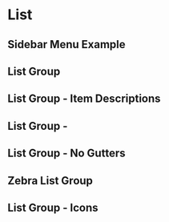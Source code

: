 
<Meta title="Surface/List" component={List} />

# List

<Description component={List} />
<ArgsTable of={List} />

## Sidebar Menu Example

<Canvas withToolbar>
  <Story name="Sidebar Menu" story={stories.Default} />
</Canvas>

## List Group

<Canvas withToolbar>
  <Story name="List Group" story={stories.ListGroup} />
</Canvas>

## List Group - Item Descriptions

<Canvas withToolbar>
  <Story name="List Group - Descriptions" story={stories.ListGroupDescriptions} />
</Canvas>

## List Group -

<Canvas withToolbar>
  <Story
    name="List Group - Align Descriptions"
    story={stories.ListGroupAlignDescriptionWithLabel}
  />
</Canvas>

## List Group - No Gutters

<Canvas withToolbar>
  <Story name="List Group - No Gutters" story={stories.ListGroupNoGutters} />
</Canvas>

## Zebra List Group

<Canvas withToolbar>
  <Story name="Zebra List Group" story={stories.ListGroupZebra} />
</Canvas>

## List Group - Icons

<Canvas withToolbar>
  <Story name="List Group Icons" story={stories.ListGroupIcons} />
</Canvas>
